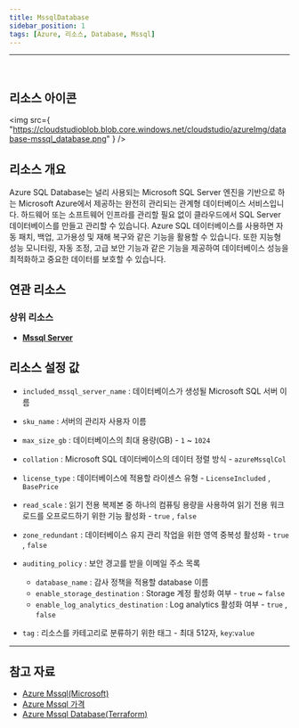 ```yaml
---
title: MssqlDatabase
sidebar_position: 1
tags: [Azure, 리소스, Database, Mssql]
---
```


<hr />
<br />

## 리소스 아이콘

<img
    src={
        "https://cloudstudioblob.blob.core.windows.net/cloudstudio/azureImg/database-mssql_database.png"
    }
/>

## 리소스 개요

Azure SQL Database는 널리 사용되는 Microsoft SQL Server 엔진을 기반으로 하는 Microsoft Azure에서 제공하는 완전히 관리되는 관계형 데이터베이스 서비스입니다.
하드웨어 또는 소프트웨어 인프라를 관리할 필요 없이 클라우드에서 SQL Server 데이터베이스를 만들고 관리할 수 있습니다.
Azure SQL 데이터베이스를 사용하면 자동 패치, 백업, 고가용성 및 재해 복구와 같은 기능을 활용할 수 있습니다.
또한 지능형 성능 모니터링, 자동 조정, 고급 보안 기능과 같은 기능을 제공하여 데이터베이스 성능을 최적화하고 중요한 데이터를 보호할 수 있습니다.

## 연관 리소스

### 상위 리소스

-   [**Mssql Server**](https://docs.cstudio.app/docs/resource/azure/Database/MssqlServer)

## 리소스 설정 값

-   `included_mssql_server_name` : 데이터베이스가 생성될 Microsoft SQL 서버 이름

-   `sku_name` : 서버의 관리자 사용자 이름
-   `max_size_gb` : 데이터베이스의 최대 용량(GB) - `1` ~ `1024`
-   `collation` : Microsoft SQL 데이터베이스의 데이터 정렬 방식 - `azureMssqlCol`
-   `license_type` : 데이터베이스에 적용할 라이센스 유형 - `LicenseIncluded` , `BasePrice`
-   `read_scale` : 읽기 전용 복제본 중 하나의 컴퓨팅 용량을 사용하여 읽기 전용 워크로드를 오프로드하기 위한 기능 활성화 - `true` , `false`
-   `zone_redundant` : 데이터베이스 유지 관리 작업을 위한 영역 중복성 활성화 - `true` , `false`

-   `auditing_policy` : 보안 경고를 받을 이메일 주소 목록

    -   `database_name` : 감사 정책을 적용할 database 이름
    -   `enable_storage_destination` : Storage 계정 활성화 여부 - `true` ~ `false`
    -   `enable_log_analytics_destination` : Log analytics 활성화 여부 - `true` , `false`

-   `tag` : 리소스를 카테고리로 분류하기 위한 태그 - 최대 512자, `key`:`value`

---

## 참고 자료

-   [Azure Mssql(Microsoft)](https://learn.microsoft.com/ko-kr/azure/azure-sql/database/sql-database-paas-overview?view=azuresql)
-   [Azure Mssql 가격](https://azure.microsoft.com/ko-kr/pricing/details/azure-sql-database/single/)
-   [Azure Mssql Database(Terraform)](https://registry.terraform.io/providers/hashicorp/azurerm/latest/docs/resources/mssql_database)
